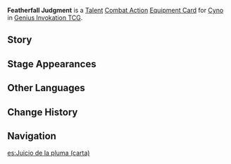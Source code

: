 {{About|the [[Genius Invokation TCG]] Equipment Card|[[Cyno]]'s [[1st Ascension Passive]]|Featherfall Judgment}}
{{Genius Invokation TCG Infobox
|title     = Featherfall Judgment
|id        = 214041
|image     = Featherfall Judgment Equipment Card.png
|type      = Equipment Card
|group     = Talent
|character = Cyno
|skill     = Secret Rite: Chasmic Soulfarer
|effect    = '''Combat Action''': When your active character is '''Cyno''', equip this card.<br />After Cyno equips this card, immediately use [[Secret Rite: Chasmic Soulfarer (Character Card Talent)|Secret Rite: Chasmic Soulfarer]] once.<br />When your Cyno, who has this card equipped, uses '''Secret Rite: Chasmic Soulfarer''' with 3 or 5 levels of '''Pactsworn Pathclearer'''<nowiki/>'s Indwelling effect, deal +1 additional DMG.
|matching  = 3
|element   = Electro
|source1   = Achieve victory within 6 Rounds in [[Genius Invokation TCG/Stage/Cyno/Friendly Fracas|Friendly Fracas (Cyno)]]
|source2   = Win with less than 2 characters defeated in [[Genius Invokation TCG/Stage/Cyno/Friendly Fracas|Friendly Fracas (Cyno)]]
}}
'''Featherfall Judgment''' is a [[Talent Card|Talent]] [[Talent Combat Action Card|Combat Action]] [[Equipment Card]] for [[Cyno (Character Card)|Cyno]] in [[Genius Invokation TCG]].

==Story==
{{Description|"This is my duel soul."|title=Cyno: Featherfall Judgment}}

==Stage Appearances==
{{Genius Invokation TCG Stage Appearances}}

==Other Languages==
{{Transclude|Featherfall Judgment|Other Languages}}

==Change History==
{{Change History|3.3}}

==Navigation==
{{Genius Invokation TCG Navbox|Equipment Card}}

[[es:Juicio de la pluma (carta)]]